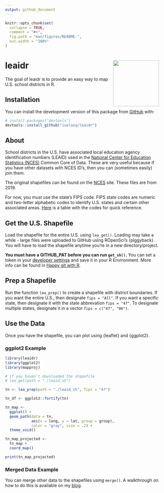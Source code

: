 ```yaml
---
output: github_document
---
```


<!-- README.md is generated from README.Rmd. Please edit that file -->

```r
knitr::opts_chunk$set(
  collapse = TRUE,
  comment = "#>",
  fig.path = "man/figures/README-",
  out.width = "100%"
)
```

# leaidr <img src='man/figures/logo.png' align="right" height="150" />

<!-- badges: start -->
<!-- badges: end -->

The goal of leaidr is to provide an easy way to map U.S. school districts in R.

## Installation

You can install the development version of this package from [GitHub](https://github.com/) with:

``` r
# install.packages("devtools")
devtools::install_github("ivelasq/leaidr")
```

## About

School districts in the U.S. have associated local education agency identification numbers (LEAID) used in the [National Center for Education Statistics (NCES)](https://nces.ed.gov/) Common Core of Data. These are very useful because if you have other datasets with NCES ID’s, then you can (sometimes easily) join them.

The original shapefiles can be found on the [NCES](https://nces.ed.gov/programs/edge/Geographic/DistrictBoundaries) site. These files are from 2019.

For now, you must use the state’s FIPS code. FIPS state codes are numeric and two-letter alphabetic codes to identify U.S. states and certain other associated areas. [Here](https://www.mcc.co.mercer.pa.us/dps/state_fips_code_listing.htm) is a table with the codes for quick reference.

## Get the U.S. Shapefile

Load the shapefile for the entire U.S. using `lea_get()`. Loading may take a while - large files were uploaded to GitHub using ROpenSci's {piggyback}. You will have to load the shapefile anytime you're in a new directory/project.

**You must have a GITHUB_PAT before you can run `get_sh()`.** You can set a token in your [developer settings](https://github.com/settings/tokens) and save it in your R Environment. More info can be found in [Happy git with R](https://happygitwithr.com/github-pat.html).

## Prep a Shapefile

Run the function `lea_prep()` to create a shapefile with district boundaries. If you want the entire U.S., then designate `fips = "All"`. If you want a specific state, then designate it with the state abbrevation `fips = "47"`. To designate multiple states, designate it in a vector `fips = c("47", "06")`.

## Use the Data

Once you have the shapefile, you can plot using {leaflet} and {ggplot2}.

### ggplot2 Example

```r
library(leaidr)
library(ggplot2)
library(mapproj)

# if you haven't downloaded the shapefile
# lea_get(path = "./leaid_sh")

tn <- lea_prep(path = "./leaid_sh", fips = "47")

tn_df <- ggplot2::fortify(tn)

tn_map <-
  ggplot() +
  geom_path(data = tn, 
            aes(x = long, y = lat, group = group),
            color = "gray", size = .2) +
  theme_void()

tn_map_projected <- 
  tn_map +
  coord_map()

print(tn_map_projected)
```

### Merged Data Example

You can merge other data to the shapefiles using `merge()`. A walkthrough on how to do this is available on my [blog](https://ivelasq.rbind.io/blog/leaid-shapefiles/).